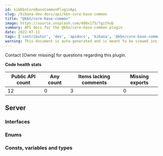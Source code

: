 ```yaml
---
id: kibKbnCoreBaseCommonPluginApi
slug: /kibana-dev-docs/api/kbn-core-base-common
title: "@kbn/core-base-common"
image: https://source.unsplash.com/400x175/?github
summary: API docs for the @kbn/core-base-common plugin
date: 2022-07-11
tags: ['contributor', 'dev', 'apidocs', 'kibana', '@kbn/core-base-common']
warning: This document is auto-generated and is meant to be viewed inside our experimental, new docs system. Reach out in #docs-engineering for more info.
---
```




Contact [Owner missing] for questions regarding this plugin.

**Code health stats**

| Public API count  | Any count | Items lacking comments | Missing exports |
|-------------------|-----------|------------------------|-----------------|
| 12 | 0 | 3 | 0 |

## Server

### Interfaces
<DocDefinitionList data={kbnCoreBaseCommonObj.server.interfaces}/>

### Enums
<DocDefinitionList data={kbnCoreBaseCommonObj.server.enums}/>

### Consts, variables and types
<DocDefinitionList data={kbnCoreBaseCommonObj.server.misc}/>

